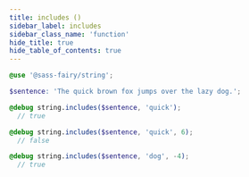 ```yaml
---
title: includes ()
sidebar_label: includes
sidebar_class_name: 'function'
hide_title: true
hide_table_of_contents: true
---
```


<DocPage fieldName="includes" fieldType="function" spec={Spec} />

```scss
@use '@sass-fairy/string';

$sentence: 'The quick brown fox jumps over the lazy dog.';

@debug string.includes($sentence, 'quick');
  // true

@debug string.includes($sentence, 'quick', 6);
  // false

@debug string.includes($sentence, 'dog', -4);
  // true
```
